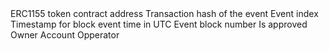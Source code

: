 <ParamField path="contract_address">
ERC1155 token contract address
</ParamField>
<ParamField path="evt_tx_hash">
Transaction hash of the event
</ParamField>
<ParamField path="evt_index">
Event index
</ParamField>
<ParamField path="evt_block_time">
Timestamp for block event time in UTC
</ParamField>
<ParamField path="evt_block_number">
Event block number
</ParamField>
<ParamField path="approved">
Is approved
</ParamField>
<ParamField path="owner">
Owner
</ParamField>
<ParamField path="account">
Account
</ParamField>
<ParamField path="operator">
Opperator
</ParamField>
